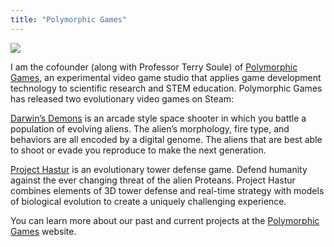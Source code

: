 ```yaml
---
title: "Polymorphic Games"
---
```


![](Polymorphic.png)

I am the cofounder (along with Professor Terry Soule) of [Polymorphic Games](http://www.polymorphicgames.com), an experimental video game studio that applies game development technology to scientific research and STEM education. Polymorphic Games has released two evolutionary video games on Steam:

[Darwin's Demons](https://store.steampowered.com/app/572020/Darwins_Demons/) is an arcade style space shooter in which you battle a population of evolving aliens. The alien's morphology, fire type, and behaviors are all encoded by a digital genome. The aliens that are best able to shoot or evade you reproduce to make the next generation.

[Project Hastur](https://store.steampowered.com/app/800700/Project_Hastur/) is an evolutionary tower defense game. Defend humanity against the ever changing threat of the alien Proteans. Project Hastur combines elements of 3D tower defense and real-time strategy with models of biological evolution to create a uniquely challenging experience.

You can learn more about our past and current projects at the [Polymorphic Games](http://www.polymorphicgames.com) website.

